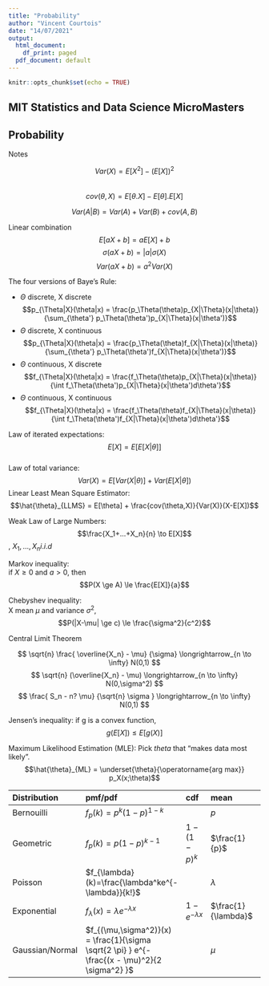 ```yaml
---
title: "Probability"
author: "Vincent Courtois"
date: "14/07/2021"
output:
  html_document:
    df_print: paged
  pdf_document: default
---
```


```r
knitr::opts_chunk$set(echo = TRUE)
```

## MIT Statistics and Data Science MicroMasters
## Probability

Notes

$$Var(X) = E[X^2] - (E[X])^2$$  
$$cov(\theta,X)=E[\theta.X]-E[\theta].E[X]$$  

$$Var(A|B) = Var(A) + Var(B) + cov(A,B)$$


Linear combination
$$E[aX+b] = aE[X]+b$$
$$\sigma(aX+b) = |a|\sigma(X)$$
$$Var(aX+b) = a^2Var(X)$$

The four versions of Baye's Rule:

* $\Theta$ discrete, X discrete  
  $$p_{\Theta|X}(\theta|x) = \frac{p_\Theta(\theta)p_{X|\Theta}(x|\theta)}{\sum_{\theta'} p_\Theta(\theta')p_{X|\Theta}(x|\theta')}$$
* $\Theta$ discrete, X continuous
  $$p_{\Theta|X}(\theta|x) = \frac{p_\Theta(\theta)f_{X|\Theta}(x|\theta)}{\sum_{\theta'} p_\Theta(\theta')f_{X|\Theta}(x|\theta')}$$
* $\Theta$ continuous, X discrete
  $$f_{\Theta|X}(\theta|x) = \frac{f_\Theta(\theta)p_{X|\Theta}(x|\theta)}{\int f_\Theta(\theta')p_{X|\Theta}(x|\theta')d\theta'}$$
* $\Theta$ continuous, X continuous
  $$f_{\Theta|X}(\theta|x) = \frac{f_\Theta(\theta)f_{X|\Theta}(x|\theta)}{\int f_\Theta(\theta')f_{X|\Theta}(x|\theta')d\theta'}$$


Law of iterated expectations: $$E[X] = E[E[X|\theta]]$$  
Law of total variance: $$Var(X) = E[Var(X|\theta)] + Var(E[X|\theta])$$
Linear Least Mean Square Estimator: $$\hat{\theta}_{LLMS} = E[\theta] + \frac{cov(\theta,X)}{Var(X)}(X-E[X])$$  

Weak Law of Large Numbers: $$\frac{X_1+...+X_n}{n} \to E[X]$$, $X_1,...,X_n i.i.d$

Markov inequality:  
if $X \ge 0$ and $a>0$, then $$P(X \ge A) \le \frac{E[X]}{a}$$

Chebyshev inequality:  
X mean $\mu$ and variance $\sigma^2$, $$P(|X-\mu| \ge c) \le \frac{\sigma^2}{c^2}$$

Central Limit Theorem

$$ \sqrt{n} \frac{ \overline{X_n} - \mu} {\sigma} \longrightarrow_{n \to \infty} N(0,1) $$
$$ \sqrt{n} (\overline{X_n} - \mu) \longrightarrow_{n \to \infty} N(0,\sigma^2) $$
$$ \frac{ S_n - n? \mu} {\sqrt{n} \sigma } \longrightarrow_{n \to \infty} N(0,1) $$





Jensen's inequality:
if g is a convex function, $$g(E[X]) \le E[g(X)]$$

Maximum Likelihood Estimation (MLE): Pick $theta$ that "makes data most likely".
$$\hat{\theta}_{ML} = \underset{\theta}{\operatorname{arg max}} p_X(x;\theta)$$

Distribution|pmf/pdf|cdf|mean|variance|
:-----------|:---|:---|:--------|:----|
Bernouilli|$f_p(k)=p^k (1-p)^{1-k}$||$p$|$p(1-p)$
Geometric|$f_p(k)=p(1-p)^{k-1}$|$1-(1-p)^k$|$\frac{1}{p}$|$\frac{1-p}{p^2}$
Poisson|$f_{\lambda}(k)=\frac{\lambda^ke^{-\lambda}}{k!}$||$\lambda$|$\lambda$
Exponential|$f_{\lambda}(x)=\lambda e^{-\lambda x}$|$1-e^{-\lambda x}$|$\frac{1}{\lambda}$|$\frac{1}{\lambda^2}$
Gaussian/Normal|$f_{(\mu,\sigma^2)}(x) = \frac{1}{\sigma \sqrt{2 \pi} } e^{-\frac{(x - \mu)^2}{2 \sigma^2} }$||$\mu$|$\sigma^2$



